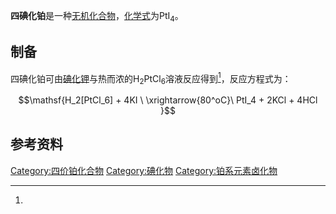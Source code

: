 {{chembox
| ImageFile = PtI4.png
| ImageSize = 
| IUPACName = Platinum(IV) iodide
| OtherNames = 碘化铂(IV)
| Section1 = {{Chembox Identifiers
| CASNo = 7790-46-7
| CASNo_Ref = {{cascite|changed|??}}
|   PubChem  =  
|   SMILES  =  I[Pt](I)(I)I
}}
| Section2 = {{Chembox Properties
|   Formula = PtI<sub>4</sub>
|   MolarMass = 702.70 
|   Appearance = 褐黑色固体
|   Density = 6.064g/cm<sup>3</sup><ref>刘光启 等. 化学化工物性数据手册（无机卷）. 化学工业出版社, 2002. 表14.1.1 碘化物的物性总览. pp.529. ISBN 7-5025-3591-8</ref>
|   MeltingPt = 130℃（分解）
|   BoilingPt = 
|   Solubility = 微溶<ref name=wj>谢高阳 等. 无机化学丛书. 第九卷 锰分族 铁系 铂系. 科学出版社,2012.3. 7.2 铂的二元化合物. pp 476</ref>
|   SolubleOther = 
  }}
| Section3 = {{Chembox Hazards
|   MainHazards = 
|   FlashPt = 
|   Autoignition = 
  }}
}}

'''四碘化铂'''是一种[[无机化合物|无机化合物]]，[[化学式|化学式]]为PtI<sub>4</sub>。

==制备==
四碘化铂可由[[碘化钾|碘化钾]]与热而浓的H<sub>2</sub>PtCl<sub>6</sub>溶液反应得到<ref name=wj />，反应方程式为：
::<math>\mathsf{H_2[PtCl_6] + 4KI \ \xrightarrow{80^oC}\ PtI_4 + 2KCl + 4HCl }</math>

==参考资料==
{{reflist}}
{{铂化合物}}
{{碘化物}}
[[Category:四价铂化合物|Category:四价铂化合物]]
[[Category:碘化物|Category:碘化物]]
[[Category:铂系元素卤化物|Category:铂系元素卤化物]]